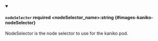 
<details className="config-field" data-expandable="false" open>
<summary>

#### `nodeSelector` <span className="config-field-required" data-required="false">required</span> <span className="config-field-type">&lt;nodeSelector_name&gt;:string</span> <span className="config-field-default"></span> <span className="config-field-enum"></span> {#images-kaniko-nodeSelector}

NodeSelector is the node selector to use for the kaniko pod.

</summary>



</details>
